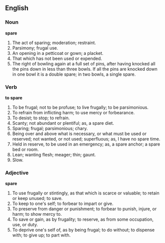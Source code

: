 ==English==

===Noun===

'''spare'''

#The act of sparing; moderation; restraint.
#Parsimony; frugal use.
#An opening in a petticoat or gown; a placket.
#That which has not been used or expended.
#The right of bowling again at a full set of pins, after having knocked all the pins down in less than three bowls. If all the pins are knocked down in one bowl it is a double spare; in two bowls, a single spare.

===Verb===

'''to spare'''

#To be frugal; not to be profuse; to live frugally; to be parsimonious.
#To refrain from inflicting harm; to use mercy or forbearance.
#To desist; to stop; to refrain.
#Scanty; not abundant or plentiful; as, a spare diet.
#Sparing; frugal; parsimonious; chary.
#Being over and above what is necessary, or what must be used or reserved; not wanted, or not used; superfluous; as, I have no spare time.
#Held in reserve, to be used in an emergency; as, a spare anchor; a spare bed or room.
#Lean; wanting flesh; meager; thin; gaunt.
#Slow.

===Adjective===

'''spare'''

#To use frugally or stintingly, as that which is scarce or valuable; to retain or keep unused; to save.
#To keep to one's self; to forbear to impart or give.
#To preserve from danger or punishment; to forbear to punish, injure, or harm; to show mercy to.
#To save or gain, as by frugality; to reserve, as from some occupation, use, or duty.
#To deprive one's self of, as by being frugal; to do without; to dispense with; to give up; to part with.
